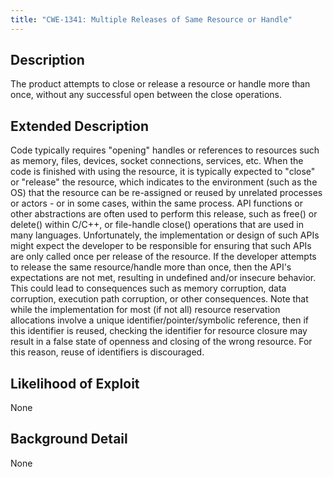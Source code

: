 ```yaml
---
title: "CWE-1341: Multiple Releases of Same Resource or Handle"
---
```


## Description
The product attempts to close or release a resource or handle more than once, without any successful open between the close operations.

## Extended Description

Code typically requires "opening" handles or references to resources such as memory, files, devices, socket connections, services, etc. When the code is finished with using the resource, it is typically expected to "close" or "release" the resource, which indicates to the environment (such as the OS) that the resource can be re-assigned or reused by unrelated processes or actors - or in some cases, within the same process. API functions or other abstractions are often used to perform this release, such as free() or delete() within C/C++, or file-handle close() operations that are used in many languages.
Unfortunately, the implementation or design of such APIs might expect the developer to be responsible for ensuring that such APIs are only called once per release of the resource. If the developer attempts to release the same resource/handle more than once, then the API's expectations are not met, resulting in undefined and/or insecure behavior. This could lead to consequences such as memory corruption, data corruption, execution path corruption, or other consequences.
Note that while the implementation for most (if not all) resource reservation allocations involve a unique identifier/pointer/symbolic reference, then if this identifier is reused, checking the identifier for resource closure may result in a false state of openness and closing of the wrong resource. For this reason, reuse of identifiers is discouraged.


## Likelihood of Exploit
None

## Background Detail
None
        